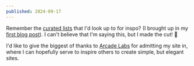 ```yaml
---
published: 2024-09-17
---
```


Remember the [curated lists](https://deadsimplesites.com/) that I'd look up to for inspo? (I brought up in my [first blog post](https://asnine.me/blog/a-new-start)). I can't believe that I'm saying this, but I made the cut! 🥹

I'd like to give the biggest of thanks to [Arcade Labs](https://arcade.la/) for admitting my site in, where I can hopefully serve to inspire others to create simple, but elegant sites.
